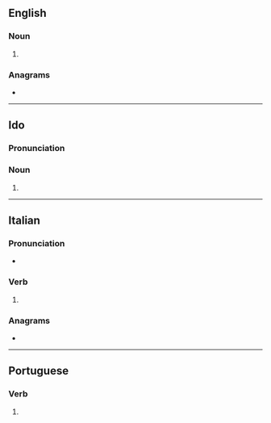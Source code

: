 {{also|Solei}}
==English==

===Noun===
{{head|en|noun form}}

# {{plural of|en|soleus}}

===Anagrams===
* {{anagrams|en|a=eilos|Eolis|Sileo|Solie|leois|soile}}

----

==Ido==

===Pronunciation===
{{io-IPA}}

===Noun===
{{head|io|noun form}}

# {{plural of|io|soleo}}

----

==Italian==

===Pronunciation===
* {{it-IPA}}

===Verb===
{{head|it|verb form}}

# {{inflection of|it|solere||1|s|phis}}

===Anagrams===
* {{anagrams|it|a=eilos|Eliso|eliso|isole}}

----

==Portuguese==

===Verb===
{{head|pt|verb form}}

# {{pt-verb-form-of|solar}}